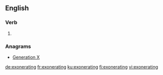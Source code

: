 ==English==

===Verb===
{{head|en|present participle}}

# {{present participle of|exonerate|lang=en}}

===Anagrams===
* [[Generation X#English|Generation X]]

[[de:exonerating]]
[[fr:exonerating]]
[[ku:exonerating]]
[[fi:exonerating]]
[[vi:exonerating]]